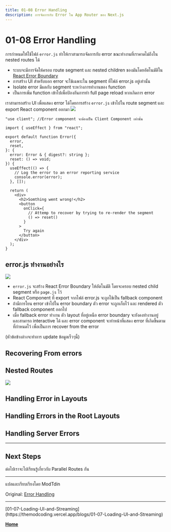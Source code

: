 ```yaml
---
title: 01-08 Error Handling
description: การจัดการกับ Error ใน App Router ของ Next.js
---
```


# 01-08 Error Handling

การกำหนดให้ใช้ไฟล์ `error.js` ทำให้เราสามารถจัดการกับ error ขณะทำงานที่เราคาดไม่ถึงใน nested routes ได้

- ระบบจะมีการจัดให้ครอบ route segment และ nested children ของมันโดยอัตโนมัติใน [React Error Boundary](https://react.dev/reference/react/Component#catching-rendering-errors-with-an-error-boundary)
- การสร้าง UI สำหรับบอก error จะใช้เฉพาะใน segment ที่ไฟล์ error.js อยู่เท่านั้น
- Isolate error มีผลกับ segment ระหว่างการทำงานของ function
- เป็นการเพิ่ม function เข้าไปเพื่อป้องกันการทำ full page reload หากเกิดการ error

เราสามารถสร้าง UI เพื่อแสดง error ได้โดยการสร้าง `error.js` เข้าไปใน route segment และ export React component ออกมา
![](/01-08-img/error-special-file.avif)

```tsx showLineNumbers filename="app/dashboard/error.tsx"
"use client"; //Error component จะต้องเป็น Client Component เท่านั้น

import { useEffect } from "react";

export default function Error({
  error,
  reset,
}: {
  error: Error & { digest?: string };
  reset: () => void;
}) {
  useEffect(() => {
    // Log the error to an error reporting service
    console.error(error);
  }, []);

  return (
    <div>
      <h2>Somthing went wrong!</h2>
      <button
        onClick={
          // Attemp to recover by trying to re-render the segment
          () => reset()
        }
      >
        Try again
      </button>
    </div>
  );
}
```

## error.js ทำงานอย่างไร

![](/01-08-img/error-overview.avif)

- `error.js` จะสร้าง React Error Boundary ให้อัตโนมัติ โดยจะครอบ nested child segment หรือ `page.js` ไว้
- React Component ที่ export จากไฟล์ error.js จะถูกใช้เป็น fallback component
- ถ้ามีการโยน error เข้าไปใน error boundary ตัว error จะถูกเก็บไว้ และ rendered ตัว fallback component ออกไป
- เมื่อ fallback error ทำงาน ตัว layout ที่อยู่เหนือ error boundary จะยังคงทำงานอยู่ และสามารถ interactive ได้ และ error component จะทำหน้าที่แสดง error ที่เกิดขึ้นตามที่กำหนดไว้ เพื่อเป็นการ recover from the error

(หัวข้อข้างล่างจะทำการ update ข้อมูลเร็วๆนี้)

## Recovering From errors

## Nested Routes

![](/01-08-img/nested-error-component-hierarchy.avif)

## Handling Error in Layouts

## Handling Errors in the Root Layouts

## Handling Server Errors

<hr />

## Next Steps

ต่อไปเราจะไปเรียนรู้เกี่ยวกับ Parallel Routes กัน

<hr />
แปลและเรียบเรียงโดย ModTdin

Original: [Error Handling](https://nextjs.org/docs/app/building-your-application/routing/error-handling)

<hr />
[01-07-Loading-UI-and-Streaming](https://themodcoding.vercel.app/blogs/01-07-Loading-UI-and-Streaming)

[**Home**](/)
